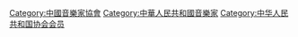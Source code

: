 [[Category:中國音樂家協會|Category:中國音樂家協會]]
[[Category:中華人民共和國音樂家|Category:中華人民共和國音樂家]]
[[Category:中华人民共和国协会会员|Category:中华人民共和国协会会员]]